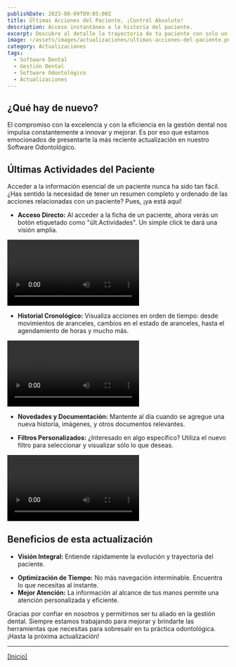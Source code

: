 ```yaml
---
publishDate: 2023-08-09T09:05:00Z
title: Últimas Acciones del Paciente, ¡Control Absoluto!
description: Acceso instantáneo a la historia del paciente.
excerpt: Descubre al detalle la trayectoria de tu paciente con solo un click. Desde agendamientos, cambios de aranceles hasta nuevas imágenes.
image: ~/assets/images/actualizaciones/ultimas-acciones-del-paciente.png
category: Actualizaciones
tags:
  - Software Dental
  - Gestión Dental
  - Software Odontológico
  - Actualizaciones
---
```


## ¿Qué hay de nuevo?

El compromiso con la excelencia y con la eficiencia en la gestión dental nos impulsa constantemente a innovar y mejorar. Es por eso que estamos emocionados de presentarte la más reciente actualización en nuestro Software Odontológico.

## Últimas Actividades del Paciente

Acceder a la información esencial de un paciente nunca ha sido tan fácil. ¿Has sentido la necesidad de tener un resumen completo y ordenado de las acciones relacionadas con un paciente? Pues, ¡ya está aquí!

- **Acceso Directo:** Al acceder a la ficha de un paciente, ahora verás un botón etiquetado como "últ.Actividades". Un simple click te dará una visión amplia.

<video autoplay loop transition:persist class="w-full" style="pointer-events: none;">
  <source
    src="https://static2.cimadent.com/assets/videos/ultimas-acciones-del-paciente/acceso-v2.mp4"
    type="video/mp4"
  ></source>
</video>

- **Historial Cronológico:** Visualiza acciones en orden de tiempo: desde movimientos de aranceles, cambios en el estado de aranceles, hasta el agendamiento de horas y mucho más.

<video autoplay loop transition:persist class="w-full" style="pointer-events: none;">
  <source
    src="https://static2.cimadent.com/assets/videos/ultimas-acciones-del-paciente/scroll.mp4"
    type="video/mp4"
  ></source>
</video>

- **Novedades y Documentación:** Mantente al día cuando se agregue una nueva historia, imágenes, y otros documentos relevantes.

- **Filtros Personalizados:** ¿Interesado en algo específico? Utiliza el nuevo filtro para seleccionar y visualizar sólo lo que deseas.

<video autoplay loop transition:persist class="w-full" style="pointer-events: none;">
  <source
    src="https://static2.cimadent.com/assets/videos/ultimas-acciones-del-paciente/filtro.mp4"
    type="video/mp4"
  ></source>
</video>

## Beneficios de esta actualización

- **Visión Integral:** Entiende rápidamente la evolución y trayectoria del paciente.

* **Optimización de Tiempo:** No más navegación interminable. Encuentra lo que necesitas al instante.
* **Mejor Atención:** La información al alcance de tus manos permite una atención personalizada y eficiente.

Gracias por confiar en nosotros y permitirnos ser tu aliado en la gestión dental. Siempre estamos trabajando para mejorar y brindarte las herramientas que necesitas para sobresalir en tu práctica odontológica. ¡Hasta la próxima actualización!

---

[[Inicio]](#top)

